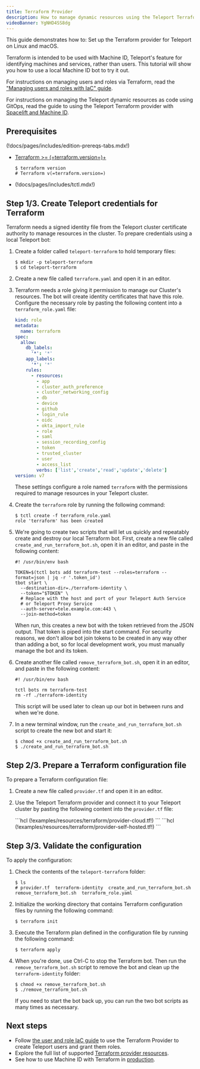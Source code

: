 ```yaml
---
title: Terraform Provider
description: How to manage dynamic resources using the Teleport Terraform provider.
videoBanner: YgNHD4SS8dg
---
```


This guide demonstrates how to: Set up the Terraform provider for Teleport on
Linux and macOS.

Terraform is intended to be used with Machine ID, Teleport's feature for identifying
machines and services, rather than users. This tutorial will show you how to use
a local Machine ID bot to try it out.

For instructions on managing users and roles via Terraform, read
the ["Managing users and roles with IaC" guide](./user-and-role.mdx).

For instructions on managing the Teleport dynamic resources as code using
GitOps, read the guide to using the Teleport Terraform provider with [Spacelift
and Machine ID](../../machine-id/deployment/spacelift.mdx).

## Prerequisites

(!docs/pages/includes/edition-prereqs-tabs.mdx!)

- [Terraform >= (=terraform.version=)+](https://learn.hashicorp.com/tutorials/terraform/install-cli)

  ```code
  $ terraform version
  # Terraform v(=terraform.version=)
  ```

- (!docs/pages/includes/tctl.mdx!)

## Step 1/3. Create Teleport credentials for Terraform

Terraform needs a signed identity file from the Teleport cluster certificate
authority to manage resources in the cluster. To prepare credentials using a local Teleport bot:

1. Create a folder called `teleport-terraform` to hold temporary files:

   ```code
   $ mkdir -p teleport-terraform
   $ cd teleport-terraform
   ```

1. Create a new file called `terraform.yaml` and open it in an editor.

1. Terraform needs a role giving it permission to manage our Cluster's resources. The bot will
   create identity certificates that have this role. Configure the necessary role by pasting
   the following content into a `terraform_role.yaml` file:

   ```yaml
   kind: role
   metadata:
     name: terraform
   spec:
     allow:
       db_labels:
         '*': '*'
       app_labels:
         '*': '*'
       rules:
         - resources:
           - app
           - cluster_auth_preference
           - cluster_networking_config
           - db
           - device
           - github
           - login_rule
           - oidc
           - okta_import_rule
           - role
           - saml
           - session_recording_config
           - token
           - trusted_cluster
           - user
           - access_list
           verbs: ['list','create','read','update','delete']
   version: v7
   ```

   These settings configure a role named `terraform` with the permissions
   required to manage resources in your Teleport cluster.

1. Create the `terraform` role by running the following command:

   ```code
   $ tctl create -f terraform_role.yaml
   role 'terraform' has been created
   ```

1. We're going to create two scripts that will let us quickly and repeatably create and destroy
   our local Terraform bot. First, create a new file called `create_and_run_terraform_bot.sh`,
   open it in an editor, and paste in the following content:

   ```shell
   #! /usr/bin/env bash

   TOKEN=$(tctl bots add terraform-test --roles=terraform --format=json | jq -r '.token_id')
   tbot start \
     --destination-dir=./terraform-identity \
     --token="$TOKEN" \
     # Replace with the host and port of your Teleport Auth Service
     # or Teleport Proxy Service
     --auth-server=tele.example.com:443 \
     --join-method=token
   ```

   When run, this creates a new bot with the token retrieved from the JSON output. That token
   is piped into the start command. For security reasons, we don't allow bot join tokens to be
   created in any way other than adding a bot, so for local development work, you must manually
   manage the bot and its token.

1. Create another file called `remove_terraform_bot.sh`, open it in an editor, and
paste in the following content:

   ```shell
   #! /usr/bin/env bash

   tctl bots rm terraform-test
   rm -rf ./terraform-identity
   ```

   This script will be used later to clean up our bot in between runs and when we're done.

1. In a new terminal window, run the `create_and_run_terraform_bot.sh` script to create the new bot
   and start it:

   ```code
   $ chmod +x create_and_run_terraform_bot.sh
   $ ./create_and_run_terraform_bot.sh
   ```

## Step 2/3. Prepare a Terraform configuration file

To prepare a Terraform configuration file:

1. Create a new file called `provider.tf` and open it in an editor.

1. Use the Teleport Terraform provider and connect it to your Teleport cluster 
   by pasting the following content into the `provider.tf` file:

   <Tabs>
   <TabItem scope={["cloud","team"]} label="Cloud-Hosted">
   ```hcl
   (!examples/resources/terraform/provider-cloud.tf!)
   ```
   </TabItem>
   <TabItem scope={["oss", "enterprise"]} label="Self-Hosted">
   ```hcl
   (!examples/resources/terraform/provider-self-hosted.tf!)
   ```
   </TabItem>
   </Tabs>

## Step 3/3. Validate the configuration

To apply the configuration:

1. Check the contents of the `teleport-terraform` folder:

   ```code
   $ ls
   # provider.tf  terraform-identity  create_and_run_terraform_bot.sh remove_terraform_bot.sh  terraform_role.yaml
   ```

1. Initialize the working directory that contains Terraform configuration files
   by running the following command:

   ```code
   $ terraform init
   ```

1. Execute the Terraform plan defined in the configuration file by running the
   following command:

   ```code
   $ terraform apply
   ```

1. When you're done, use Ctrl-C to stop the Terraform bot. Then run the `remove_terraform_bot.sh` script to remove the bot and clean up the `terraform-identity` folder:

   ```code
   $ chmod +x remove_terraform_bot.sh
   $ ./remove_terraform_bot.sh
   ```

   If you need to start the bot back up, you can run the two bot scripts as many times as necessary.

## Next steps

- Follow [the user and role IaC guide](./user-and-role.mdx) to use the Terraform
  Provider to create Teleport users and grant them roles.
- Explore the full list of supported [Terraform provider resources](../../reference/terraform-provider.mdx).
- See how to use Machine ID with Terraform in [production](../../machine-id/access-guides/terraform.mdx).
